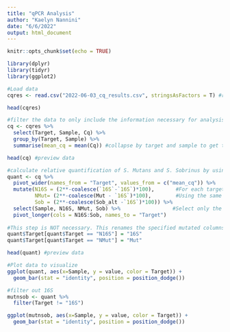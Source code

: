 ---
title: "qPCR Analysis"
author: "Kaelyn Nannini"
date: "6/6/2022"
output: html_document
---

```{r setup, include=FALSE}
knitr::opts_chunk$set(echo = TRUE)
```

```{r Load libraries}
library(dplyr)
library(tidyr)
library(ggplot2)
```

```{r Import and filter data}
#Load data
cqres <- read.csv("2022-06-03_cq_results.csv", stringsAsFactors = T) #replace "2022-06-03_cq_results.csv" with file name

head(cqres)

#filter the data to only include the information necessary for analysis
cq <- cqres %>%
  select(Target, Sample, Cq) %>% 
  group_by(Target, Sample) %>%
  summarise(mean_cq = mean(Cq)) #collapse by target and sample to get the average Cq

head(cq) #preview data
```

```{r Calculate Relative Quantification}
#calculate relative quantification of S. Mutans and S. Sobrinus by using the delta delta equation
quant <- cq %>%
  pivot_wider(names_from = "Target", values_from = c("mean_cq")) %>%
  mutate(N16S = (2**-coalesce(`16S`-`16S`)*100),       #For each target, subtract the standard from the target and use the deltadelta equation
         NMut= (2**-coalesce(Mut - `16S`)*100),        #Using the same name for the mutated columns as the original columns will make things difficult
         Sob = (2**-coalesce(Sob_alt -`16S`)*100)) %>%
  select(Sample, N16S, NMut, Sob) %>%                 #Select only the sample and mutated columns (List each target)
  pivot_longer(cols = N16S:Sob, names_to = "Target")
  
#This step is NOT necessary. This renames the specified mutated columns into more readable names
quant$Target[quant$Target == "N16S"] = "16S"
quant$Target[quant$Target == "NMut"] = "Mut"

head(quant) #preview data
```

```{r Plot}
#Plot data to visualize
ggplot(quant, aes(x=Sample, y = value, color = Target)) +
  geom_bar(stat = "identity", position = position_dodge())
```

```{r Plot without 16S}
#filter out 16S
mutnsob <- quant %>%
  filter(Target != "16S")

ggplot(mutnsob, aes(x=Sample, y = value, color = Target)) +
  geom_bar(stat = "identity", position = position_dodge())
```

